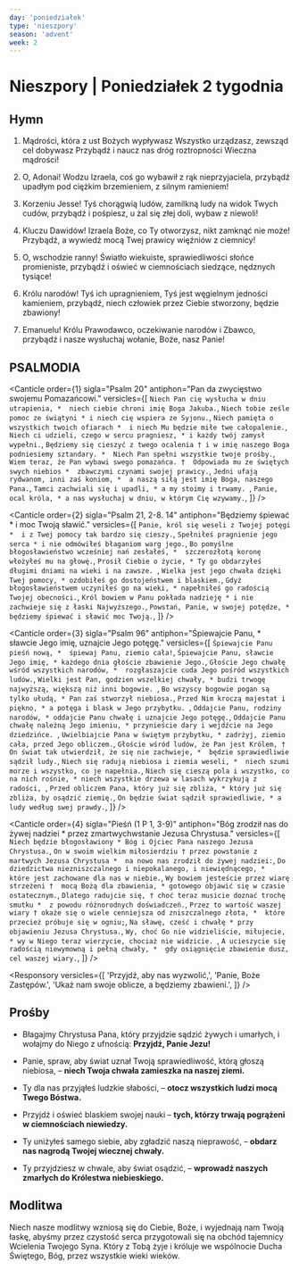 ```yaml
---
day: 'poniedziałek'
type: 'nieszpory'
season: 'advent'
week: 2
---
```


# Nieszpory | Poniedziałek 2 tygodnia

<OpeningVersicle />

## Hymn

1. Mądrości, która z ust Bożych wypływasz
   Wszystko urządzasz, zewsząd cel dobywasz
   Przybądź i naucz nas dróg roztropności
   Wieczna mądrości!

2. O, Adonai! Wodzu Izraela,
   coś go wybawił z rąk nieprzyjaciela,
   przybądź upadłym pod ciężkim brzemieniem,
   z silnym ramieniem!

3. Korzeniu Jesse! Tyś chorągwią ludów,
   zamilkną ludy na widok Twych cudów,
   przybądź i pośpiesz, u żal się złej doli,
   wybaw z niewoli!

4. Kluczu Dawidów! Izraela Boże,
   co Ty otworzysz, nikt zamknąć nie może!
   Przybądź, a wywiedź mocą Twej prawicy
   więźniów z ciemnicy!

5. O, wschodzie ranny! Światło wiekuiste,
   sprawiedliwości słońce promieniste,
   przybądź i oświeć w ciemnościach siedzące,
   nędznych tysiące!

6. Królu narodów! Tyś ich upragnieniem,
   Tyś jest węgielnym jedności kamieniem,
   przybądź, niech człowiek przez Ciebie stworzony,
   będzie zbawiony!

7. Emanuelu! Królu Prawodawco,
   oczekiwanie narodów i Zbawco,
   przybądź i nasze wysłuchaj wołanie,
   Boże, nasz Panie!

## PSALMODIA

<Canticle
  order={1}
  sigla="Psalm 20"
  antiphon="Pan da zwycięstwo swojemu Pomazańcowi."
  versicles={[
    `Niech Pan cię wysłucha w dniu utrapienia, * 
niech ciebie chroni imię Boga Jakuba.`,
    `Niech tobie ześle pomoc ze świątyni *
i niech cię wspiera ze Syjonu.`,
    `Niech pamięta o wszystkich twoich ofiarach * 
i niech Mu będzie miłe twe całopalenie.`,
    `Niech ci udzieli, czego w sercu pragniesz, *
i każdy twój zamysł wypełni.`,
    `Będziemy się cieszyć z twego ocalenia †
i w imię naszego Boga podniesiemy sztandary. * 
Niech Pan spełni wszystkie twoje prośby.`,
    `Wiem teraz, że Pan wybawi swego pomazańca. † 
Odpowiada mu ze świętych swych niebios * 
zbawczymi czynami swojej prawicy.`,
    `Jedni ufają rydwanom, inni zaś koniom, * 
a naszą siłą jest imię Boga, naszego Pana.`,
    `Tamci zachwiali się i upadli, *
a my stoimy i trwamy. `,
    `Panie, ocal króla, *
a nas wysłuchaj w dniu, w którym Cię wzywamy.`,
  ]}
/>

<Canticle
  order={2}
  sigla="Psalm 21, 2-8. 14"
  antiphon="Będziemy śpiewać * i moc Twoją sławić."
  versicles={[
    `Panie, król się weseli z Twojej potęgi * 
  i z Twej pomocy tak bardzo się cieszy.`,
    `Spełniłeś pragnienie jego serca *
i nie odmówiłeś błaganiom warg jego.`,
    `Bo pomyślne błogosławieństwo wcześniej nań zesłałeś, * 
szczerozłotą koronę włożyłeś mu na głowę.`,
    `Prosił Ciebie o życie, *
Ty go obdarzyłeś długimi dniami na wieki i na zawsze. `,
    `Wielka jest jego chwała dzięki Twej pomocy, *
ozdobiłeś go dostojeństwem i blaskiem.`,
    `Gdyż błogosławieństwem uczyniłeś go na wieki, *
napełniłeś go radością Twojej obecności.`,
    `Król bowiem w Panu pokłada nadzieję *
i nie zachwieje się z łaski Najwyższego.`,
    `Powstań, Panie, w swojej potędze, *
będziemy śpiewać i sławić moc Twoją.`,
  ]}
/>

<Canticle
  order={3}
  sigla="Psalm 96"
  antiphon="Śpiewajcie Panu, * sławcie Jego imię, uznajcie Jego potęgę."
  versicles={[
    `Śpiewajcie Panu pieśń nową, * 
    śpiewaj Panu, ziemio cała!`,
    `Śpiewajcie Panu, sławcie Jego imię, *
każdego dnia głoście zbawienie Jego.`,
    `Głoście Jego chwałę wśród wszystkich narodów, * 
rozgłaszajcie cuda Jego pośród wszystkich ludów.`,
    `Wielki jest Pan, godzien wszelkiej chwały, *
budzi trwogę najwyższą, większą niż inni bogowie. `,
    `Bo wszyscy bogowie pogan są tylko ułudą, *
Pan zaś stworzył niebiosa.`,
    `Przed Nim kroczą majestat i piękno, *
a potęga i blask w Jego przybytku. `,
    `Oddajcie Panu, rodziny narodów, *
oddajcie Panu chwałę i uznajcie Jego potęgę.`,
    `Oddajcie Panu chwałę należną Jego imieniu, *
przynieście dary i wejdźcie na Jego dziedzińce. `,
    `Uwielbiajcie Pana w świętym przybytku, *
zadrżyj, ziemio cała, przed Jego obliczem.`,
    `Głoście wśród ludów, że Pan jest Królem, † 
On świat tak utwierdził, że się nie zachwieje, * 
będzie sprawiedliwie sądził ludy.`,
    `Niech się radują niebiosa i ziemia weseli, * 
niech szumi morze i wszystko, co je napełnia.`,
    `Niech się cieszą pola i wszystko, co na nich rośnie, *
niech wszystkie drzewa w lasach wykrzykują z radości, `,
    `Przed obliczem Pana, który już się zbliża, *
który już się zbliża, by osądzić ziemię.`,
    `On będzie świat sądził sprawiedliwie, *
a ludy według swej prawdy.`,
  ]}
/>

<Canticle
  order={4}
  sigla="Pieśń (1 P 1, 3-9)"
  antiphon="Bóg zrodził nas do żywej nadziei * przez zmartwychwstanie Jezusa Chrystusa."
  versicles={[
    `Niech będzie błogosławiony *
Bóg i Ojciec Pana naszego Jezusa Chrystusa.`,
    `On w swoim wielkim miłosierdziu †
przez powstanie z martwych Jezusa Chrystusa * 
na nowo nas zrodził do żywej nadziei:`,
    `Do dziedzictwa niezniszczalnego i niepokalanego, i niewiędnącego, * 
które jest zachowane dla nas w niebie.`,
    `Wy bowiem jesteście przez wiarę strzeżeni † 
mocą Bożą dla zbawienia, *
gotowego objawić się w czasie ostatecznym.`,
    `Dlatego radujcie się, †
choć teraz musicie doznać trochę smutku * 
z powodu różnorodnych doświadczeń.`,
    `Przez to wartość waszej wiary †
okaże się o wiele cenniejsza od zniszczalnego złota, * 
które przecież próbuje się w ogniu;`,
    `Na sławę, cześć i chwałę *
przy objawieniu Jezusa Chrystusa.`,
    `Wy, choć Go nie widzieliście, miłujecie, *
wy w Niego teraz wierzycie, chociaż nie widzicie. `,
    `A ucieszycie się radością niewymowną i pełną chwały, * 
gdy osiągnięcie zbawienie dusz, cel waszej wiary.`,
  ]}
/>

<Passage
  sigla="Iz 26, 4-6"
  passage="Złóżcie nadzieję w Panu na zawsze, bo Pan jest wiekuistą skałą! Bo on poniżył przebywających na szczytach, upokorzył miasto niedostępne, upokorzył je aż do ziemi, sprawił, że w proch runęło; podepczą je nogi, nogi biednych i stopy ubogich."
/>

<Responsory
  versicles={[
    'Przyjdź, aby nas wyzwolić,',
    'Panie, Boże Zastępów.',
    'Ukaż nam swoje oblicze, a będziemy zbawieni.',
  ]}
/>

<Magnificat antiphon="Oto Król nadchodzi, Pan świata, * i to On zdejmie jarzmo naszej niewoli." />

## Prośby

- Błagajmy Chrystusa Pana, który przyjdzie sądzić żywych i umarłych, i wołajmy do Niego z ufnością: **Przyjdź, Panie Jezu!**
- Panie, spraw, aby świat uznał Twoją sprawiedliwość, którą głoszą niebiosa, – **niech Twoja chwała zamieszka na naszej ziemi.**

- Ty dla nas przyjąłeś ludzkie słabości, – **otocz wszystkich ludzi mocą Twego Bóstwa.**
- Przyjdź i oświeć blaskiem swojej nauki – **tych, którzy trwają pogrążeni w ciemnościach niewiedzy.**

- Ty uniżyłeś samego siebie, aby zgładzić naszą nieprawość, – **obdarz nas nagrodą Twojej wiecznej chwały.**

- Ty przyjdziesz w chwale, aby świat osądzić, – **wprowadź naszych zmarłych do Królestwa niebieskiego.**

<CustomIntercessions />

<KyrieEleison />

<LordsPrayer />

## Modlitwa

Niech nasze modlitwy wzniosą się do Ciebie, Boże, i wyjednają nam Twoją łaskę, abyśmy przez czystość serca przygotowali się na obchód tajemnicy Wcielenia Twojego Syna. Który z Tobą żyje i króluje we wspólnocie Ducha Świętego, Bóg, przez wszystkie wieki wieków.

<Amen />

<BlessingAndConcludingVersicle  />

<SalveRegina />
